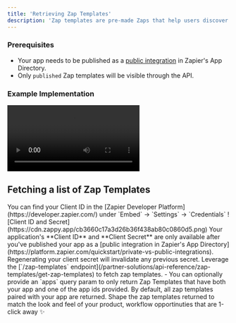 ```yaml
---
title: 'Retrieving Zap Templates'
description: 'Zap templates are pre-made Zaps that help users discover popular use cases for automating their work. Each template features a specific use case and the apps needed for it to work.'
---
```


### Prerequisites

- Your app needs to be published as a [public integration](https://platform.zapier.com/quickstart/private-vs-public-integrations) in Zapier's App Directory.
- Only `published` Zap templates will be visible through the API.


### Example Implementation 

<Frame caption="Wufoo uses the /zap-templates endpoint to retrieve raw data about their Zap Templates to customize the look and feel of how they are surfaced to users within their own integration directory.">
  <video
  controls
  className="w-full aspect-video"
  src="https://cdn.zappy.app/f25a20ea30b58eec65888744e939a497.mp4"
></video>
</Frame>

## Fetching a list of Zap Templates

<Steps>
    <Step title="Get your Client ID">
    You can find your Client ID in the [Zapier Developer Platform](https://developer.zapier.com/) under `Embed` → `Settings` → `Credentials`
      <Frame>
        ![Client ID and Secret](https://cdn.zappy.app/cb3660c17a3d26b36f438ab80c0860d5.png)
      </Frame>
      <Warning>
        Your application's **Client ID** and **Client Secret** are only available after you've published your app as a [public integration in Zapier's App Directory](https://platform.zapier.com/quickstart/private-vs-public-integrations).
      </Warning>
      <Info>
        Regenerating your client secret will invalidate any previous secret.
      </Info>
    </Step>
    <Step title="Create your request, and filter as needed">
        Leverage the [`/zap-templates` endpoint](/partner-solutions/api-reference/zap-templates/get-zap-templates) to fetch zap templates.
        - You can optionally provide an `apps` query param to only return Zap Templates that have both your app and one of the app ids provided. 
        <Info>By default, all zap templates paired with your app are returned.</Info>
    </Step>
    <Step title="Integrate with your product">
        Shape the zap templates returned to match the look and feel of your product,  workflow opportinuties that are 1-click away ✨
    </Step>
</Steps>